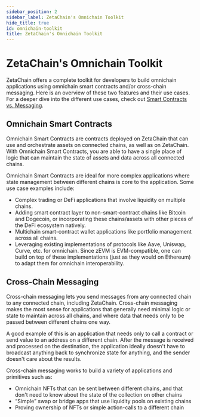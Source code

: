 ```yaml
---
sidebar_position: 2
sidebar_label: ZetaChain's Omnichain Toolkit
hide_title: true
id: omnichain-toolkit
title: ZetaChain's Omnichain Toolkit
---
```


# ZetaChain's Omnichain Toolkit

ZetaChain offers a complete toolkit for developers to build omnichain
applications using omnichain smart contracts and/or cross-chain messaging. Here
is an overview of these two features and their use cases. For a deeper dive into
the different use cases, check out [Smart Contracts vs.
Messaging](/developers/cross-chain-messaging/contracts-vs-messaging.mdx).

## Omnichain Smart Contracts

Omnichain Smart Contracts are contracts deployed on ZetaChain that can use and
orchestrate assets on connected chains, as well as on ZetaChain. With Omnichain
Smart Contracts, you are able to have a single place of logic that can maintain
the state of assets and data across all connected chains.

Omnichain Smart Contracts are ideal for more complex applications where state
management between different chains is core to the application. Some use case
examples include:

- Complex trading or DeFi applications that involve liquidity on multiple
  chains.
- Adding smart contract layer to non-smart-contract chains like Bitcoin and
  Dogecoin, or incorporating these chains/assets with other pieces of the DeFi
  ecosystem natively.
- Multichain smart-contract wallet applications like portfolio management across
  all chains.
- Leveraging existing implementations of protocols like Aave, Uniswap, Curve,
  etc. for omnichain. Since zEVM is EVM-compatible, one can build on top of
  these implementations (just as they would on Ethereum) to adapt them for
  omnichain interoperability.

## Cross-Chain Messaging

Cross-chain messaging lets you send messages from any connected chain to any
connected chain, including ZetaChain. Cross-chain messaging makes the most sense
for applications that generally need minimal logic or state to maintain across
all chains, and where data that needs only to be passed between different chains
one way.

A good example of this is an application that needs only to call a contract or
send value to an address on a different chain. After the message is received and
processed on the destination, the application ideally doesn't have to broadcast
anything back to synchronize state for anything, and the sender doesn't care
about the results.

Cross-chain messaging works to build a variety of applications and primitives
such as:

- Omnichain NFTs that can be sent between different chains, and that don't need
  to know about the state of the collection on other chains
- “Simple” swap or bridge apps that use liquidity pools on existing chains
- Proving ownership of NFTs or simple action-calls to a different chain
